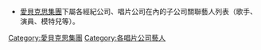 *[[愛貝克思集團|愛貝克思集團]]下屬各經紀公司、唱片公司在內的子公司關聯藝人列表（歌手、演員、模特兒等）。

[[Category:愛貝克思集團|Category:愛貝克思集團]]
[[Category:各唱片公司藝人|Category:各唱片公司藝人]]